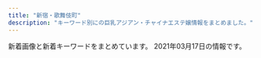 ```yaml
---
title: "新宿・歌舞伎町"
description: "キーワード別にの巨乳アジアン・チャイナエステ嬢情報をまとめました。"
---
```


新着画像と新着キーワードをまとめています。
2021年03月17日の情報です。

<DmmAffiliateIns />
<KeywordTable
  shops={
    [
    {
        "img_links": [
            "http://crystal-est.net/uploads/crystal/2017/03/subvisual_info.png",
            "http://ruby-es.com/uploads/rubyes/2017/02/img_info_05.png",
            "http://crystal-est.net/uploads/crystal/2018/07/wechatimg26.jpeg",
            "http://crystal-est.net/uploads/crystal/2017/03/subvisual_magazine1.png",
            "http://crystal-est.net/uploads/crystal/2017/02/ameba.jpg",
            "http://crystal-est.net/uploads/crystal/2020/12/img_6830.jpg",
            "http://crystal-est.net/uploads/crystal/2018/08/wechatimg49.jpeg",
            "http://crystal-est.net/uploads/crystal/2017/03/r1.jpg",
            "http://crystal-est.net/uploads/crystal/2017/03/subvisual_link.png",
            "http://ruby-es.com/uploads/rubyes/2017/02/img_info_01.png",
            "http://ruby-es.com/uploads/rubyes/2017/02/img_info_04.png",
            "http://crystal-est.net/uploads/crystal/images/icon_flower.png",
            "http://crystal-est.net/uploads/crystal/2017/03/ruby6.png",
            "http://crystal-est.net/uploads/crystal/2017/04/leftmovie.png",
            "http://crystal-est.net/uploads/crystal/2017/03/subvisual_qa.png",
            "http://crystal-est.net/uploads/crystal/2017/04/line2.png",
            "http://ruby-es.com/uploads/rubyes/2017/02/img_info_06.png",
            "http://crystal-est.net/uploads/crystal/2017/03/treatment2.png",
            "http://crystal-est.net/uploads/crystal/2018/05/mayu1.jpeg",
            "http://crystal-est.net/uploads/crystal/2018/08/wechatimg51.jpeg",
            "http://crystal-est.net/uploads/crystal/2017/03/icon_flower.png",
            "http://crystal-est.net/uploads/crystal/2018/05/webwxgetmsgimg.jpeg",
            "http://crystal-est.net/uploads/crystal/2017/03/btn_top_03.png",
            "http://crystal-est.net/uploads/crystal/2018/07/wechatimg94.jpeg",
            "http://crystal-est.net/uploads/crystal/2018/07/wechatimg30.jpeg",
            "http://crystal-est.net/uploads/crystal/2017/03/btn_top_01.png",
            "http://crystal-est.net/uploads/crystal/2017/03/bnr_side_052.png",
            "http://crystal-est.net/uploads/crystal/2017/04/web.png",
            "http://crystal-est.net/uploads/crystal/images/subvisual_staff.png",
            "http://crystal-est.net/uploads/crystal/2017/02/wifi.jpg",
            "http://crystal-est.net/uploads/crystal/2017/03/subvisual_contact.png",
            "http://crystal-est.net/uploads/crystal/2017/03/r3.jpg",
            "http://crystal-est.net/uploads/crystal/images/p01.png",
            "http://crystal-est.net/uploads/crystal/2018/07/wechatimg125.jpeg",
            "http://crystal-est.net/uploads/crystal/2020/12/img_6902.jpg",
            "http://crystal-est.net/uploads/crystal/images/no-photo.jpg",
            "http://crystal-est.net/uploads/crystal/2017/03/bnr_side_credit1.png",
            "http://crystal-est.net/uploads/crystal/2017/03/subvisual_reserve.png",
            "http://ruby-es.com/uploads/rubyes/2017/02/img_info_03.png",
            "http://crystal-est.net/uploads/crystal/2017/03/r2.jpg",
            "http://crystal-est.net/uploads/crystal/2017/03/bnr_side_042.png",
            "http://crystal-est.net/uploads/crystal/2017/03/btn_top_02.png",
            "http://crystal-est.net/uploads/crystal/2017/03/bnr_side_032.png",
            "http://crystal-est.net/uploads/crystal/2018/07/wechatimg31.jpeg",
            "http://crystal-est.net/uploads/crystal/2017/03/subvisual_enquete1.png",
            "http://ruby-es.com/uploads/rubyes/2017/02/img_info_02.png",
            "http://crystal-est.net/uploads/crystal/images/xing.png",
            "http://crystal-est.net/uploads/crystal/2017/04/bnr_side_01.png",
            "http://crystal-est.net/uploads/crystal/2017/07/yuyu2.jpeg",
            "http://crystal-est.net/uploads/crystal/2017/03/r4.jpg",
            "http://crystal-est.net/uploads/crystal/2020/11/tel.jpg"
        ],
        "station": "JR\u65b0\u5bbf\u99c5\u6771\u53e3",
        "keywords": {
            "C": 1
        },
        "name": "\u30af\u30ea\u30b9\u30bf\u30eb",
        "url": "http://crystal-est.net/"
    },
    {
        "keywords": {
            "D": 20,
            "E": 10
        },
        "station": "JR\u65b0\u5bbf\u99c5\u6771\u53e3",
        "name": "\u30c6\u30bb\u30e9-Tethera-",
        "url": "http://aroma-massage.red/",
        "img_links": [
            "http://aroma-massage.red/images/kan.jpg",
            "http://aroma-massage.red/images/toph.png",
            "http://aroma-massage.red/images/sta6.jpg",
            "http://aroma-massage.red/images/acb.jpg",
            "http://aroma-massage.red/images/sta1.jpg",
            "http://aroma-massage.red/images/cg5.jpg",
            "http://aroma-massage.red/images/sta2.jpg",
            "http://aroma-massage.red/images/cg1.jpg",
            "http://aroma-massage.red/images/creditcard.jpg",
            "http://aroma-massage.red/images/stal.jpg",
            "http://aroma-massage.red/images/sta3.jpg",
            "http://aroma-massage.red/images/nft.jpg",
            "http://aroma-massage.red/images/tm.png",
            "http://aroma-massage.red/images/card.jpg",
            "http://aroma-massage.red/images/sysl.jpg",
            "http://aroma-massage.red/images/cg6.jpg",
            "http://aroma-massage.red/images/qr.jpg",
            "http://aroma-massage.red/images/sta5.jpg",
            "http://aroma-massage.red/images/sta4.jpg",
            "http://aroma-massage.red/images/option.jpg",
            "http://aroma-massage.red/images/cg4.jpg",
            "http://aroma-massage.red/images/cg3.jpg",
            "http://aroma-massage.red/images/cg2.jpg",
            "http://aroma-massage.red/images/int.jpg",
            "http://aroma-massage.red/images/fbt.jpg",
            "http://aroma-massage.red/images/fbb.jpg"
        ]
    },
    {
        "station": "JR\u65b0\u5bbf\u99c5\u6771\u53e3",
        "name": "\u30d4\u30e5\u30a2\u30ea\u30be\u30fc\u30c8II",
        "url": "http://pure-resort.tyo.cm/",
        "img_links": [],
        "keywords": {}
    },
    {
        "url": "http://hi-msg.com/koyuki/",
        "img_links": [
            "http://hi-msg.com/koyuki/img/p-3-1.jpg",
            "http://hi-msg.com/koyuki/img/p-10.jpg",
            "http://hi-msg.com/koyuki/img/p-8.jpg",
            "http://hi-msg.com/koyuki/img/tel.png",
            "http://hi-msg.com/koyuki/img/p-2-1.jpg",
            "http://hi-msg.com/koyuki/img/p-2.jpg",
            "http://hi-msg.com/koyuki/img/english-t1.png",
            "http://hi-msg.com/koyuki/img/t-1.png",
            "http://hi-msg.com/koyuki/img/p-7.jpg",
            "http://hi-msg.com/koyuki/img/t-2.png",
            "http://hi-msg.com/koyuki/img/english-t5.png",
            "http://hi-msg.com/koyuki/img/botton.png",
            "http://hi-msg.com/koyuki/img/p-3.jpg",
            "http://hi-msg.com/koyuki/img/p-5.jpg",
            "http://hi-msg.com/koyuki/img/card-english.png",
            "http://hi-msg.com/koyuki/img/p-4-1.jpg",
            "http://hi-msg.com/koyuki/img/english-t3.png",
            "http://hi-msg.com/koyuki/img/head.png",
            "http://hi-msg.com/koyuki/img/kanban4s.jpg",
            "http://hi-msg.com/koyuki/img/p-0.jpg",
            "http://hi-msg.com/koyuki/img/p-8-1.jpg",
            "http://hi-msg.com/koyuki/img/english-t6.png",
            "http://hi-msg.com/koyuki/img/p-11.jpg",
            "http://hi-msg.com/koyuki/img/p-9.jpg",
            "http://hi-msg.com/koyuki/img/newstback.png",
            "http://hi-msg.com/koyuki/img/p-7-1.jpg",
            "http://hi-msg.com/koyuki/img/card.png",
            "http://hi-msg.com/koyuki/img/p-6.jpg",
            "http://hi-msg.com/koyuki/img/english-t2.png",
            "http://hi-msg.com/koyuki/img/p-1.jpg",
            "http://hi-msg.com/koyuki/img/kanban4.jpg",
            "http://hi-msg.com/koyuki/img/re.png",
            "http://hi-msg.com/koyuki/img/p-6-1.jpg",
            "http://hi-msg.com/koyuki/img/tit.png",
            "http://hi-msg.com/koyuki/img/p-4.jpg",
            "http://hi-msg.com/koyuki/img/english-t4.png",
            "http://hi-msg.com/koyuki/img/t-3.png"
        ],
        "name": "KOYUKI",
        "station": "JR\u65b0\u5bbf\u99c5\u6771\u53e3",
        "keywords": {
            "C": 8
        }
    },
    {
        "img_links": [
            "http://in-esthe.com/relair/img/p-8.jpg",
            "http://in-esthe.com/relair/img/t-2.png",
            "http://in-esthe.com/relair/img/head.png",
            "http://in-esthe.com/relair/img/re.png",
            "http://in-esthe.com/relair/img/p-1-1.jpg",
            "http://in-esthe.com/relair/img/botton.png",
            "http://in-esthe.com/relair/img/card-english.png",
            "http://in-esthe.com/relair/img/english-t1.png",
            "http://in-esthe.com/relair/img/t-1.png",
            "http://in-esthe.com/relair/img/p-2.jpg",
            "http://in-esthe.com/relair/img/p-3.jpg",
            "http://in-esthe.com/relair/img/english-t6.png",
            "http://in-esthe.com/relair/img/s-1.jpg",
            "http://in-esthe.com/relair/img/fla2.png",
            "http://in-esthe.com/relair/img/p-7.jpg",
            "http://in-esthe.com/relair/img/newstback.png",
            "http://in-esthe.com/relair/img/twitter.png",
            "http://in-esthe.com/relair/img/fla.png",
            "http://in-esthe.com/relair/img/english-t5.png",
            "http://in-esthe.com/relair/img/p-1.jpg",
            "http://in-esthe.com/relair/img/english-t3.png",
            "http://in-esthe.com/relair/img/tel.png",
            "http://in-esthe.com/relair/img/t-3.png",
            "http://in-esthe.com/relair/img/fla1.png",
            "http://in-esthe.com/relair/img/english-t4.png",
            "http://in-esthe.com/relair/img/p-0.jpg",
            "http://in-esthe.com/relair/img/english-t2.png",
            "http://in-esthe.com/relair/img/kanban4.jpg",
            "http://in-esthe.com/relair/img/p-9.jpg",
            "http://in-esthe.com/relair/img/p-3-1.jpg"
        ],
        "url": "http://in-esthe.com/relair/",
        "station": "\u65b0\u5bbf\u897f\u53e3\u99c5D5\u51fa\u53e3",
        "keywords": {
            "C": 8
        },
        "name": "RELAIR \uff5e\u30ea\u30ec\u30a2\uff5e"
    },
    {
        "station": "JR\u65b0\u5bbf\u99c5\u6771\u53e3",
        "keywords": {
            "F": 1
        },
        "name": "\u5915\u9727 \u3086\u3046\u304e\u308a",
        "url": "https://shinjuku-mensesthe.com/",
        "img_links": [
            "https://shinjuku-mensesthe.com/images/flower.png",
            "https://shinjuku-mensesthe.com/massage/2020/07/31/ai-s2.jpg",
            "https://shinjuku-mensesthe.com/staff/arisa-l1.jpg",
            "https://shinjuku-mensesthe.com/staff/yumi-s1.jpg",
            "https://shinjuku-mensesthe.com/images/top1.jpg",
            "https://shinjuku-mensesthe.com/staff/yume-s1.jpg",
            "https://shinjuku-mensesthe.com/staff/shiori-s1.jpg",
            "https://shinjuku-mensesthe.com/images/top3.jpg",
            "https://shinjuku-mensesthe.com/link/mens-esthe.png",
            "https://shinjuku-mensesthe.com/massage/2020/10/21/risa-s1.jpg",
            "https://shinjuku-mensesthe.com/room/room-l3.jpg",
            "https://shinjuku-mensesthe.com/menu/home.png",
            "https://shinjuku-mensesthe.com/images/main-top.jpg",
            "https://shinjuku-mensesthe.com/images/camp.png",
            "https://shinjuku-mensesthe.com/staff/seira-s1.jpg",
            "https://shinjuku-mensesthe.com/menu/info.png",
            "https://shinjuku-mensesthe.com/2020/01/23/miki-s1.jpg",
            "https://shinjuku-mensesthe.com/room/room-l1.jpg",
            "https://shinjuku-mensesthe.com/staff/kana-s1.jpg",
            "https://shinjuku-mensesthe.com/icon/twitter.png",
            "https://shinjuku-mensesthe.com/images/footer-l.png",
            "https://shinjuku-mensesthe.com/icon/line.png",
            "https://shinjuku-mensesthe.com/2019/12/15/sayuri-s2.jpg",
            "https://shinjuku-mensesthe.com/staff/kana-l1.jpg",
            "https://shinjuku-mensesthe.com/button/home.png",
            "https://shinjuku-mensesthe.com/massage/2020/09/14/hana-s1.jpg",
            "https://shinjuku-mensesthe.com/room/room-l4.jpg",
            "https://shinjuku-mensesthe.com/room/room-l2.jpg",
            "https://shinjuku-mensesthe.com/images/header3.png",
            "https://shinjuku-mensesthe.com/massage/2020/08/16/riri-s1.jpg",
            "https://shinjuku-mensesthe.com/images/top2.jpg",
            "https://shinjuku-mensesthe.com/massage/2020/07/31/covit19.jpg",
            "https://shinjuku-mensesthe.com/staff/seira-l1.jpg",
            "https://shinjuku-mensesthe.com/images/clear.png",
            "https://shinjuku-mensesthe.com/images/main-small.jpg",
            "https://shinjuku-mensesthe.com/staff/yumi-l1.jpg",
            "https://shinjuku-mensesthe.com/images/qrcode.png",
            "https://shinjuku-mensesthe.com/2020/01/23/sakura-s1.jpg",
            "https://shinjuku-mensesthe.com/menu/blog.png",
            "https://shinjuku-mensesthe.com/images/main-sp.jpg",
            "https://scdn.line-apps.com/n/line_add_friends/btn/ja.png",
            "https://shinjuku-mensesthe.com/massage/2021/02/02/%E5%90%8D%E7%A7%B0%E6%9C%AA%E8%A8%AD%E5%AE%9A-2.jpg",
            "https://shinjuku-mensesthe.com/images/footer-r.png",
            "https://shinjuku-mensesthe.com/button/staff.png",
            "https://shinjuku-mensesthe.com/menu/staff.png",
            "https://shinjuku-mensesthe.com/staff/arisa-s1.jpg",
            "https://shinjuku-mensesthe.com/staff/yume-l1.jpg",
            "https://shinjuku-mensesthe.com/icon/facebook.png",
            "https://shinjuku-mensesthe.com/massage/2020/10/05/yuki-s1.jpg",
            "https://shinjuku-mensesthe.com/icon/yelp.png",
            "https://shinjuku-mensesthe.com/button/blog.png"
        ]
    },
    {
        "name": "\u65b0\u5bbf\u6975\u4e0a\u30e1\u30f3\u30ba\u30a8\u30b9\u30c6",
        "url": "https://gokujo.iest.info/",
        "img_links": [],
        "keywords": {},
        "station": "JR\u65b0\u5bbf\u99c5"
    },
    {
        "station": "JR\u65b0\u5bbf\u99c5\u6771\u53e3\u30fb\u6b4c\u821e\u4f0e\u753a",
        "name": "\u7fbd\u8863\uff5e\u306f\u3054\u308d\u3082\uff5e",
        "img_links": [
            "https://static.wixstatic.com/media/1f1430_d824a82ebc40424facf31978d80b293b~mv2.png",
            "https://static.wixstatic.com/media/1f1430_c48456140f404f1eb9a47dfd01d1d032~mv2.jpg",
            "https://static.wixstatic.com/media/1f1430_c572ee153c0c46e096e6301fe82e2f11~mv2.jpg",
            "https://static.wixstatic.com/media/1f1430_e11d2a49cf1a4130a10a3e09053a46fc~mv2.png",
            "https://static.wixstatic.com/media/1f1430_4ef445c14af547ffb085a4c73252e22c~mv2.jpg",
            "https://static.wixstatic.com/media/1f1430_c12fa837f18643e8a167f283f823ecd9~mv2.jpg",
            "https://static.wixstatic.com/media/1f1430_d26df1a13af049c9a7afeac5e58c5323~mv2.jpg",
            "https://static.wixstatic.com/media/1f1430_b6622178bf9c45a68912520b4b2de175~mv2.png",
            "https://static.wixstatic.com/media/1f1430_27c850c6656448c68b705e2a69f8d3e0~mv2.png",
            "https://static.wixstatic.com/media/1f1430_704c1cfac22b4288a4aaa588c496ab40~mv2.jpg",
            "https://static.wixstatic.com/media/1f1430_04f93cdec45f4c4e8d0fa69dc26b3e38~mv2.jpg",
            "https://static.wixstatic.com/media/1f1430_7ff5719c25b243d18c7fb6db890677f9~mv2.jpg",
            "https://static.wixstatic.com/media/1f1430_f4c9cbbcc36c44f1a8be8eb3138b0b46~mv2.jpg",
            "https://static.wixstatic.com/media/1f1430_184f66b9eb914c26b47be78d54152284~mv2.jpg",
            "https://static.wixstatic.com/media/1f1430_2511e8409a39492bab1eeffd58a5eb1f~mv2.jpg",
            "https://static.wixstatic.com/media/1f1430_5b6db55133674387b978465361d1f5af~mv2.jpg",
            "https://static.wixstatic.com/media/1f1430_4b2c5243bdbe40858057386a16dce231~mv2.png",
            "https://static.wixstatic.com/media/1f1430_e5113a1a86b8410db0438745823a2d2c~mv2.png",
            "https://static.wixstatic.com/media/1f1430_f16ba939f42f47d688a43ba736f9d100~mv2.jpg",
            "https://static.wixstatic.com/media/1f1430_8e7ae52f03b14e31be6ff7b1038f2896~mv2.jpg",
            "https://static.wixstatic.com/media/1f1430_0ea86bd4429f44fa96f0a1277a1c2d6e~mv2.jpg",
            "https://static.wixstatic.com/media/1f1430_890ca68d29e04e7a8c96e4198a653ed3~mv2.jpg",
            "https://static.wixstatic.com/media/1f1430_d0a7ae614e0b423886aa6d1beca9a87a~mv2.jpg"
        ],
        "keywords": {},
        "url": "https://www.hagoromo.tokyo/"
    },
    {
        "url": "http://yurali.oks.bz/",
        "keywords": {
            "E": 14,
            "86": 14,
            "87": 14,
            "85": 14,
            "D": 28
        },
        "station": "JR\u65b0\u5bbf\u99c5\u897f\u53e3",
        "name": "\u6c17\u697d",
        "img_links": [
            "http://yurali.oks.bz/photos/sites/48/2020/09/2020090809341490.jpg",
            "http://yurali.oks.bz/images/acc3.jpg",
            "http://yurali.oks.bz/images/acc4.jpg",
            "http://yurali.oks.bz/images/room3.jpg",
            "http://yurali.oks.bz/photos/sites/48/2020/06/2020063002493351.jpg",
            "http://yurali.oks.bz/photos/sites/48/2020/09/2020090809341067.jpg",
            "http://yurali.oks.bz/images/acc2.jpg",
            "http://yurali.oks.bz/images/s_new.png",
            "http://yurali.oks.bz/images/s4.jpg",
            "http://yurali.oks.bz/images/s1.jpg",
            "http://yurali.oks.bz/images/mobile.jpg",
            "http://yurali.oks.bz/images/room4.jpg",
            "http://yurali.oks.bz/photos/sites/48/2020/09/2020090809340917.jpg",
            "http://yurali.oks.bz/images/acc1.jpg",
            "http://yurali.oks.bz/images/right.jpg",
            "http://yurali.oks.bz/photos/sites/48/2020/09/2020090809341126.jpg",
            "http://yurali.oks.bz/images/kanban.jpg",
            "http://yurali.oks.bz/images/content.jpg",
            "http://yurali.oks.bz/images/top.jpg",
            "http://yurali.oks.bz/images/s3.jpg",
            "http://yurali.oks.bz/images/s2.jpg",
            "http://yurali.oks.bz/photos/sites/48/2020/09/202009080934129.jpg",
            "http://yurali.oks.bz/images/room2.jpg",
            "http://yurali.oks.bz/images/line.jpg",
            "http://yurali.oks.bz/images/room1.jpg"
        ]
    },
    {
        "name": "fairy\u30d5\u30a7\u30a2\u30ea\u30fc",
        "station": "\u897f\u6b66\u65b0\u5bbf\u99c5\u5317\u53e3",
        "url": "http://fairy.este88.com/",
        "img_links": [
            "http://fairy.este88.com/images/koyuki1.jpg",
            "http://fairy.este88.com/img/momo1.jpg",
            "http://fairy.este88.com/gals/koko1.jpg",
            "http://fairy.este88.com/images/kaori1.jpg",
            "http://fairy.este88.com/gals/risa1.jpg",
            "http://fairy.este88.com/gals/sayuri1.jpg",
            "http://fairy.este88.com/img/mika1.jpg",
            "http://fairy.este88.com/img/kaori1.jpg",
            "http://fairy.este88.com/images/r01.jpg",
            "http://fairy.este88.com/img/kixyoko1.jpg",
            "http://fairy.este88.com/images/r04.jpg",
            "http://fairy.este88.com/images/r02.jpg",
            "http://fairy.este88.com/images/ph1.jpg",
            "http://fairy.este88.com/images/momo1.jpg",
            "http://fairy.este88.com/img/koyuki1.jpg",
            "http://fairy.este88.com/images/mika1.jpg",
            "http://fairy.este88.com/gals/nnana1.jpg",
            "http://fairy.este88.com/images/kixyoko1.jpg"
        ],
        "keywords": {}
    },
    {
        "img_links": [
            "http://fairy-girl.work/images/bana0404_4.png",
            "http://fairy-girl.work/images/9.jpg",
            "http://fairy-girl.work/img/rara1.jpg",
            "http://fairy-girl.work/img/hitomi1.jpg",
            "http://fairy-girl.work/img/kiki2.jpg",
            "http://fairy-girl.work/staff/kiki.jpg",
            "http://fairy-girl.work/images/sys2.jpg",
            "http://fairy-girl.work/images/ac1.jpg",
            "http://fairy-girl.work/staff/rina.jpg",
            "http://fairy-girl.work/images/news.jpg",
            "http://fairy-girl.work/staff/rika.jpg",
            "http://fairy-girl.work/staff/rara.jpg",
            "http://fairy-girl.work/img/kiki1.jpg",
            "http://fairy-girl.work/images/sys1.jpg",
            "http://fairy-girl.work/img/mari1.jpg",
            "http://fairy-girl.work/images/8.jpg",
            "http://fairy-girl.work/images/5.jpg",
            "http://fairy-girl.work/images/staff_t.jpg",
            "http://fairy-girl.work/images/ac2.jpg",
            "http://fairy-girl.work/staff/hitomi.jpg",
            "http://fairy-girl.work/staff/eri.jpg",
            "http://fairy-girl.work/staff/yuki.jpg",
            "http://fairy-girl.work/images/int2.jpg",
            "http://fairy-girl.work/img/rika1.jpg",
            "http://fairy-girl.work/images/6.jpg",
            "http://fairy-girl.work/images/11.jpg",
            "http://fairy-girl.work/images/7.jpg",
            "http://fairy-girl.work/img/eri1.jpg",
            "http://fairy-girl.work/images/mobile.jpg",
            "http://fairy-girl.work/img/yuyu1.jpg",
            "http://fairy-girl.work/images/int1.jpg",
            "http://fairy-girl.work/img/eri2.jpg",
            "http://fairy-girl.work/img/misa1.jpg",
            "http://fairy-girl.work/img/rina1.jpg",
            "http://fairy-girl.work/images/3.jpg",
            "http://fairy-girl.work/img/kana1.jpg",
            "http://fairy-girl.work/images/1.jpg",
            "http://fairy-girl.work/staff/mari.jpg",
            "http://fairy-girl.work/img/yuki1.jpg",
            "http://fairy-girl.work/staff/misa.jpg",
            "http://fairy-girl.work/staff/kana.jpg",
            "http://fairy-girl.work/images/tr.jpg",
            "http://fairy-girl.work/images/12.jpg",
            "http://fairy-girl.work/images/interior_t.jpg",
            "http://fairy-girl.work/staff/yuyu.jpg",
            "http://fairy-girl.work/images/2.jpg",
            "http://fairy-girl.work/images/line.png",
            "http://fairy-girl.work/images/10.jpg"
        ],
        "keywords": {},
        "station": "JR\u65b0\u5bbf\u99c5\u897f\u53e3",
        "name": "Fairy Girl",
        "url": "http://fairy-girl.work/"
    },
    {
        "url": "http://sweety-est.tokyo/",
        "name": "sweet-\u30b9\u30a6\u30a3\u30fc\u30c8-",
        "img_links": [
            "http://sweety-est.tokyo/images/cg05.jpg",
            "http://sweety-est.tokyo/images/tit-sub5.jpg",
            "http://sweety-est.tokyo/images/cg01.jpg",
            "http://sweety-est.tokyo/images/r4.jpg",
            "http://sweety-est.tokyo/images/cg06.jpg",
            "http://sweety-est.tokyo/images/slider-img003.jpg",
            "http://sweety-est.tokyo/images/cg03.jpg",
            "http://sweety-est.tokyo/images/sys.jpg",
            "http://sweety-est.tokyo/images/m3.jpg",
            "http://sweety-est.tokyo/images/a6.jpg",
            "http://sweety-est.tokyo/images/b-tel.png",
            "http://sweety-est.tokyo/images/r6.jpg",
            "http://sweety-est.tokyo/images/tit-sub1.jpg",
            "http://sweety-est.tokyo/images/tit-sub3.jpg",
            "http://sweety-est.tokyo/images/cg07.jpg",
            "http://sweety-est.tokyo/images/a2.jpg",
            "http://sweety-est.tokyo/images/tit-sub6.jpg",
            "http://sweety-est.tokyo/images/tit-sub4.jpg",
            "http://sweety-est.tokyo/images/a8.jpg",
            "http://sweety-est.tokyo/images/kan.jpg",
            "http://sweety-est.tokyo/images/a1.jpg",
            "http://sweety-est.tokyo/images/cg04.jpg",
            "http://sweety-est.tokyo/images/m4.jpg",
            "http://sweety-est.tokyo/images/cg08.jpg",
            "http://sweety-est.tokyo/images/b-online.png",
            "http://sweety-est.tokyo/link/menlog.jpg",
            "http://sweety-est.tokyo/images/r1.jpg",
            "http://sweety-est.tokyo/images/slider-img001.jpg",
            "http://sweety-est.tokyo/images/r3.jpg",
            "http://sweety-est.tokyo/images/a5.jpg",
            "http://sweety-est.tokyo/images/m2.jpg",
            "http://sweety-est.tokyo/images/cg02.jpg",
            "http://sweety-est.tokyo/images/r5.jpg",
            "http://sweety-est.tokyo/images/slider-img002.jpg",
            "http://sweety-est.tokyo/images/a7.jpg",
            "http://sweety-est.tokyo/images/r2.jpg",
            "http://sweety-est.tokyo/images/a4.jpg",
            "http://sweety-est.tokyo/images/m1.jpg",
            "http://sweety-est.tokyo/images/qr.jpg",
            "http://sweety-est.tokyo/images/kan1.jpg",
            "http://sweety-est.tokyo/images/a3.jpg",
            "http://sweety-est.tokyo/images/tit-sub2.jpg",
            "http://sweety-est.tokyo/images/cg011.jpg"
        ],
        "station": "JR\u65b0\u5bbf\u99c5\u897f\u53e3",
        "keywords": {
            "D": 4,
            "87": 2,
            "E": 8,
            "86": 14
        }
    },
    {
        "keywords": {
            "88": 7,
            "85": 7,
            "86": 28,
            "D": 28
        },
        "station": "JR\u65b0\u5bbf\u99c5\u6771\u5357\u53e3",
        "name": "\u30b8\u30e5\u30ea\u30a2\u30f3",
        "url": "https://mens-esthe.xyz/",
        "img_links": [
            "https://inage-mensesthe.com/icon/twitter.png",
            "https://mens-esthe.xyz/images/qrcode.png",
            "https://mens-esthe.xyz/staff/nami-l1.jpg",
            "https://mens-esthe.xyz/footer/footer-tel.png",
            "https://inage-mensesthe.com/icon/facebook.png",
            "https://mens-esthe.xyz/staff/moe-top.jpg",
            "https://mens-esthe.xyz/staff/kana-top.jpg",
            "https://mens-esthe.xyz/staff/rina-top.jpg",
            "https://mens-esthe.xyz/staff/rina-l1.jpg",
            "https://mens-esthe.xyz/images/esthe2.jpg",
            "https://mens-esthe.xyz/icon/line.png",
            "https://inage-mensesthe.com/link/relaku_salon.jpg",
            "https://mens-esthe.xyz/staff/natsumi-top.jpg",
            "https://mens-esthe.xyz/staff/nami-top.jpg",
            "https://mens-esthe.xyz/images/main-sp.jpg",
            "https://inage-mensesthe.com/icon/line.png",
            "https://mens-esthe.xyz/images/header3.png",
            "https://mens-esthe.xyz/images/main1.jpg",
            "https://mens-esthe.xyz/staff/moe-l1.jpg",
            "https://mens-esthe.xyz/room/room-l4.jpg",
            "https://mens-esthe.xyz/icon/twitter.png",
            "https://mens-esthe.xyz/staff/miki-top.jpg",
            "https://mens-esthe.xyz/staff/kana-l1.jpg",
            "https://mens-esthe.xyz/room/room-l1.jpg",
            "https://mens-esthe.xyz/staff/natsumi-s1.jpg",
            "https://mens-esthe.xyz/icon/yelp.png",
            "https://mens-esthe.xyz/room/room-l8.jpg",
            "https://mens-esthe.xyz/staff/rina-s1.jpg",
            "https://mens-esthe.xyz/staff/miki-s1.jpg",
            "https://mens-esthe.xyz/staff/kana-s1.jpg",
            "https://mens-esthe.xyz/room/room-l5.jpg",
            "https://mens-esthe.xyz/images/clear.png",
            "https://mens-esthe.xyz/staff/miki-l1.jpg",
            "https://mens-esthe.xyz/room/room-l3.jpg",
            "https://mens-esthe.xyz/staff/moe-s1.jpg",
            "https://mens-esthe.xyz/images/esthe3.jpg",
            "https://mens-esthe.xyz/footer/footer-line.png",
            "https://mens-esthe.xyz/room/room-l6.jpg",
            "https://mens-esthe.xyz/icon/facebook.png",
            "https://mens-esthe.xyz/images/esthe4.jpg",
            "https://mens-esthe.xyz/staff/nami-s1.jpg",
            "https://mens-esthe.xyz/room/room-l7.jpg",
            "https://inage-mensesthe.com/icon/yelp.png",
            "https://mens-esthe.xyz/images/esthe1.jpg",
            "https://mens-esthe.xyz/footer/footer-staff.png",
            "https://mens-esthe.xyz/staff/natsumi-l1.jpg",
            "https://mens-esthe.xyz/room/room-l2.jpg"
        ]
    },
    {
        "station": "\u897f\u6b66\u65b0\u5bbf\u99c5\u5317\u53e3",
        "keywords": {},
        "url": "http://www.yu-yu.work/",
        "name": "\u7652 \u3086\u3046",
        "img_links": [
            "http://www.yu-yu.work/images/staff_t.jpg",
            "http://www.yu-yu.work/images/head.jpg",
            "http://www.yu-yu.work/images/5.jpg",
            "http://www.yu-yu.work/images/line.png",
            "http://www.yu-yu.work/staff/misaki.jpg",
            "http://www.yu-yu.work/images/interior_t.jpg",
            "http://www.yu-yu.work/images/sys2.jpg",
            "http://www.yu-yu.work/images/b2.jpg",
            "http://www.yu-yu.work/images/4.jpg",
            "http://www.yu-yu.work/images/news.jpg",
            "http://www.yu-yu.work/images/1.jpg",
            "http://www.yu-yu.work/staff/haruka.jpg",
            "http://www.yu-yu.work/staff/yuina.jpg",
            "http://www.yu-yu.work/staff/rin.jpg",
            "http://www.yu-yu.work/img/rin1.jpg",
            "http://www.yu-yu.work/images/int2.png",
            "http://www.yu-yu.work/images/sys1.jpg",
            "http://www.yu-yu.work/images/sys3.jpg",
            "http://www.yu-yu.work/images/info.jpg",
            "http://www.yu-yu.work/staff/naomi.jpg",
            "http://www.yu-yu.work/img/yuina1.jpg",
            "http://www.yu-yu.work/images/mobile.jpg",
            "http://www.yu-yu.work/images/ac1.jpg",
            "http://www.yu-yu.work/img/naomi1.jpg",
            "http://www.yu-yu.work/img/haruka1.jpg",
            "http://www.yu-yu.work/images/sys4.jpg",
            "http://www.yu-yu.work/img/misaki1.jpg",
            "http://www.yu-yu.work/images/int1.png",
            "http://www.yu-yu.work/images/3.jpg",
            "http://www.yu-yu.work/images/b1.jpg",
            "http://www.yu-yu.work/images/ac2.jpg",
            "http://www.yu-yu.work/images/2.jpg"
        ]
    },
    {
        "img_links": [
            "http://www.night.ne.jp/nightnet/img/7.jpg",
            "http://www.night.ne.jp/tokyo/gyoen/img/view_4.jpg",
            "http://www.night.ne.jp/nightnet/img/5.jpg",
            "http://www.night.ne.jp/nightnet/img/10.jpg",
            "http://www.night.ne.jp/_format/W/img/whats_skill.jpg",
            "http://www.night.ne.jp/nightnet/img/15.jpg",
            "http://www.night.ne.jp/nightnet/img/9.jpg",
            "http://www.night.ne.jp/nightnet/img/8.jpg",
            "http://www.night.ne.jp/nightnet/img/6.jpg",
            "http://www.night.ne.jp/nightnet/img/4.jpg",
            "http://www.night.ne.jp/tokyo/gyoen/img/view_2.jpg",
            "http://www.night.ne.jp/tokyo/gyoen/img/skill_2.jpg",
            "http://www.night.ne.jp/tokyo/gyoen/img/view_3.jpg",
            "http://www.night.ne.jp/nightnet/img/14.jpg",
            "http://www.night.ne.jp/nightnet/img/11.jpg",
            "http://www.night.ne.jp/tokyo/gyoen/img/qr_code.jpg",
            "http://www.night.ne.jp/tokyo/gyoen/img/view_1.jpg",
            "http://www.night.ne.jp/nightnet/img/2.jpg",
            "http://www.night.ne.jp/nightnet/img/13.jpg",
            "http://www.night.ne.jp/nightnet/img/17.jpg",
            "http://www.night.ne.jp/nightnet/img/16.jpg",
            "http://www.night.ne.jp/tokyo/gyoen/img/index_top.jpg",
            "http://www.night.ne.jp/nightnet/img/3.jpg",
            "http://www.night.ne.jp/tokyo/gyoen/img/index.jpg",
            "http://www.night.ne.jp/tokyo/gyoen/img/skill_3.jpg",
            "http://www.night.ne.jp/_format/W/img/whats_view.jpg",
            "http://www.night.ne.jp/_format/W/img/index_enter_1.jpg",
            "http://www.night.ne.jp/nightnet/img/12a.jpg",
            "http://www.night.ne.jp/nightnet/img/1.jpg",
            "http://www.night.ne.jp/tokyo/gyoen/img/index_skill.jpg",
            "http://www.night.ne.jp/tokyo/gyoen/img/index_view.jpg",
            "http://www.night.ne.jp/_format/W/img/whats_news.jpg",
            "http://www.night.ne.jp/tokyo/gyoen/img/skill_1.jpg"
        ],
        "station": "\u65b0\u5bbf\u5fa1\u82d1\u524d\u99c53\u756a\u51fa\u53e3",
        "url": "http://www.night.ne.jp/tokyo/gyoen/",
        "keywords": {},
        "name": "\u5fa1\u82d1 -\u304e\u3087\u3048\u3093-"
    },
    {
        "name": "\u7652\u3057\u306e\u5bbf",
        "img_links": [
            "http://aes-aroma.com/staff/miki/01.jpg",
            "http://aes-aroma.com/img/ttl_staff.png",
            "http://aes-aroma.com/staff/yoko/02.jpg",
            "http://aes-aroma.com/staff/nana/01.jpg",
            "http://aes-aroma.com/pic/head.png",
            "http://aes-aroma.com/staff/kaori/01.jpg",
            "http://aes-aroma.com/img/ttl_mobile.png",
            "http://aes-aroma.com/staff/mimi/01.jpg",
            "http://aes-aroma.com/img/ttl_rec.png",
            "http://aes-aroma.com/staff/haru/01.jpg",
            "http://aes-aroma.com/staff/ai/01.jpg",
            "http://aes-aroma.com/img/ttl_pickup.png",
            "http://aes-aroma.com/img/ttl_tnew.png",
            "http://aes-aroma.com/staff/koko/01.jpg",
            "http://aes-aroma.com/staff/yoko/01.jpg",
            "http://aes-aroma.com/i/files/homeimg.jpg"
        ],
        "url": "http://aes-aroma.com/",
        "keywords": {
            "C": 17
        },
        "station": "JR\u65b0\u5bbf\u99c5\u5357\u53e3"
    },
    {
        "url": "http://sakura-relax.net/",
        "name": "\u697d\u697d-\u30e9\u30af\u30e9\u30af-",
        "station": "\u65b0\u5bbf\u4e09\u4e01\u76ee\u99c5E1\u51fa\u53e3",
        "keywords": {
            "87": 8,
            "86": 4,
            "85": 4,
            "C": 8,
            "E": 8
        },
        "img_links": [
            "http://sakura-relax.net/images/kan.jpg",
            "http://sakura-relax.net/images/top-img02.png",
            "http://sakura-relax.net/images/cg03.jpg",
            "http://sakura-relax.net/images/qrc.png",
            "http://sakura-relax.net/images/top-img01.png",
            "http://sakura-relax.net/images/tel.png",
            "http://sakura-relax.net/images/cg06.jpg",
            "http://sakura-relax.net/images/cg07.jpg",
            "http://sakura-relax.net/link/menlog.jpg",
            "http://sakura-relax.net/images/cg04.jpg"
        ]
    },
    {
        "name": "CLEAR-\u30af\u30ea\u30a2-",
        "station": "\u897f\u6b66\u65b0\u5bbf\u99c5\u5317\u53e3",
        "keywords": {
            "90": 2,
            "E": 1,
            "C": 1,
            "D": 8,
            "88": 4,
            "89": 1,
            "F": 1,
            "87": 2,
            "86": 2
        },
        "url": "http://clear-es.net/",
        "img_links": [
            "http://clear-es.net/images/index_24.jpg",
            "http://clear-es.net/images/index_14.jpg",
            "http://clear-es.net/uploads/09bdd5637edec4bfa3d47a7e9874640b.jpg",
            "http://clear-es.net/images/index_01.jpg",
            "http://clear-es.net/images/index_21.jpg",
            "http://clear-es.net/images/index_15.jpg",
            "http://clear-es.net/yamituki-n/uploads/images/yui01.jpg",
            "http://clear-es.net/yamituki-n/uploads/images/mmexport1576417470781.jpg",
            "http://clear-es.net/uploads/deba56537604611ac3b8da004b92d809.jpg",
            "http://clear-es.net/yamituki-n/uploads/images/rena02.jpg",
            "http://clear-es.net/uploads/10299154955d10c3b815a5638a35a934.jpg",
            "http://clear-es.net/images/index_07.jpg",
            "http://clear-es.net/images/index_20.jpg",
            "http://clear-es.net/uploads/a62d7f24a5b9a4fd5aeef678eb24ef4b.jpg",
            "http://clear-es.net/uploads/2aa97908694153fb149943f0b8445352.jpg",
            "http://clear-es.net/uploads/7553669390f1cc93427a4f6ad33b4668.jpg",
            "http://clear-es.net/uploads/c1f6d0346f5cb109ac62c21a58c7deff.jpg",
            "http://clear-es.net/uploads/22c8968348a9acc2dfc9ab0aecb09c27.jpg",
            "http://clear-es.net/yamituki-n/uploads/images/juri01s.jpg",
            "http://clear-es.net/my_work/images/pic1.png",
            "http://clear-es.net/uploads/cec0ed392fe00d8e3ff867c0625809e6.jpg",
            "http://clear-es.net/images/index_17.jpg",
            "http://clear-es.net/yamituki-n/uploads/images/rena01.jpg",
            "http://clear-es.net/images/index_03.jpg",
            "http://clear-es.net/images/index_25.jpg",
            "http://clear-es.net/images/index_04.jpg",
            "http://clear-es.net/images/index_11.jpg",
            "http://clear-es.net/images/index_19.jpg",
            "http://clear-es.net/images/index_27.jpg",
            "http://clear-es.net/images/girls_11.jpg",
            "http://clear-es.net/images/service_11.jpg",
            "http://clear-es.net/images/index_28.jpg",
            "http://clear-es.net/images/girls_03.jpg",
            "http://clear-es.net/images/koko_1.jpg",
            "http://clear-es.net/images/index_23.jpg",
            "http://clear-es.net/images/girls_13.jpg",
            "http://clear-es.net/images/index_18.jpg",
            "http://clear-es.net/images/index_08.jpg",
            "http://clear-es.net/images/index_13.jpg",
            "http://clear-es.net/uploads/97eb17743f96fd7f0551aab0bedd5e6f.jpg",
            "http://clear-es.net/images/gallery_11.jpg",
            "http://clear-es.net/images/index_02.jpg",
            "http://clear-es.net/images/index_12.jpg",
            "http://clear-es.net/images/index_26.jpg",
            "http://clear-es.net/yamituki-n/uploads/images/mika03s.jpg",
            "http://clear-es.net/images/index_28_01.jpg",
            "http://clear-es.net/uploads/f426bd85a8f6a9eac87e55b2d44c4bd5.jpg",
            "http://clear-es.net/images/index_06.jpg",
            "http://clear-es.net/images/index_10.jpg",
            "http://clear-es.net/images/index_05.jpg",
            "http://clear-es.net/uploads/e1133a4ba0f8c81f9d272f5793bda380.jpg",
            "http://clear-es.net/images/index_09.jpg"
        ]
    },
    {
        "station": "JR\u65b0\u5bbf\u99c5\u6771\u53e3\u30fb\u6b4c\u821e\u4f0e\u753a",
        "img_links": [
            "https://aurora.iest.info/images/room4.jpg",
            "https://aurora.iest.info/images/head_tel.png",
            "https://aurora.iest.info/photos/sites/13/2021/01/2021011713121341.jpeg",
            "https://aurora.iest.info/images/room2.jpg",
            "https://aurora.iest.info/photos/sites/13/2021/02/2021022019361522.jpeg",
            "https://aurora.iest.info/photos/sites/13/2020/10/2020100900362277.jpeg",
            "https://aurora.iest.info/photos/sites/13/2021/03/2021030912533842.jpeg",
            "https://aurora.iest.info/photos/sites/13/2021/03/2021031518412882-600x799.jpeg",
            "https://aurora.iest.info/photos/sites/13/2021/03/2021030913020871-506x900.jpeg",
            "https://aurora.iest.info/photos/sites/13/2021/03/202103111245580.jpeg",
            "https://aurora.iest.info/photos/sites/13/2020/12/2020122614542669.jpeg",
            "https://aurora.iest.info/photos/sites/13/2020/11/2020111207401521.jpeg",
            "https://aurora.iest.info/photos/sites/13/2020/11/2020110420084826.jpeg",
            "https://aurora.iest.info/photos/sites/13/2020/10/2020101018384481.jpeg",
            "https://aurora.iest.info/photos/sites/13/2021/02/2021022418070455-600x800.jpeg",
            "https://aurora.iest.info/images/info_sp.png",
            "https://aurora.iest.info/photos/sites/13/2021/03/2021031619370749.jpeg",
            "https://aurora.iest.info/photos/sites/13/2020/12/2020122614062046.jpeg",
            "https://aurora.iest.info/photos/sites/13/2021/01/2021011317502475.jpeg",
            "https://aurora.iest.info/photos/sites/13/2021/03/202103111245580-506x900.jpeg",
            "https://aurora.iest.info/images/side_mobile.jpg",
            "https://aurora.iest.info/photos/sites/13/2021/02/2021022307194651.jpeg",
            "https://aurora.iest.info/photos/sites/13/2020/09/2020090701592721.jpeg",
            "https://aurora.iest.info/photos/sites/13/2021/03/202103102340277-600x800.jpeg",
            "https://aurora.iest.info/images/room1.jpg",
            "https://aurora.iest.info/photos/sites/13/2021/01/2021011516351593.jpeg",
            "https://aurora.iest.info/photos/sites/13/2020/09/2020090701592721-506x900.jpeg",
            "https://aurora.iest.info/photos/sites/13/2021/02/2021020517033067.jpeg",
            "https://aurora.iest.info/photos/sites/13/2020/12/2020122614271778.jpeg",
            "https://aurora.iest.info/photos/sites/13/2021/03/202103102340277.jpeg",
            "https://aurora.iest.info/photos/sites/13/2021/03/2021031518412882.jpeg",
            "https://aurora.iest.info/photos/sites/13/2021/01/202101031920028.jpeg",
            "https://aurora.iest.info/images/room3.jpg",
            "https://aurora.iest.info/photos/sites/13/2021/02/2021022418070455.jpeg"
        ],
        "name": "\u30aa\u30fc\u30ed\u30e9",
        "keywords": {
            "C": 427,
            "\u4e73": 63,
            "86": 448,
            "87": 61,
            "D": 143,
            "85": 549,
            "E": 204,
            "F": 82,
            "\u5de8\u4e73": 42,
            "90": 61,
            "84": 122
        },
        "url": "https://aurora.iest.info/"
    }
]
}
/>
<DmmAffiliateScript />
